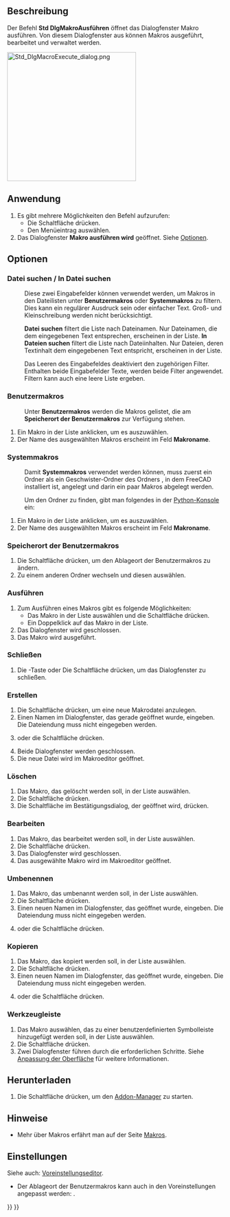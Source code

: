 <languages/>

{{Docnav/de
|[[Std_DlgMacroRecord/de|DialogMakroAufzeichnen]]
|[[Std_DlgMacroExecuteDirect/de|DialogMakroDirektAusführen]]
|[[Std_Macro_Menu/de|Std Menü Makro]]
|IconL=Std_DlgMacroRecord.svg
|IconR=Std_DlgMacroExecuteDirect.svg
|IconC=Freecad.svg
}}

{{GuiCommand/de
|Name=Std DlgMacroExecute
|Name/de=Std DlgMakroAusführen
|MenuLocation=Makro → Makros
|Workbenches=Alle
|SeeAlso=[[Std_DlgMacroExecuteDirect/de|Std MakroDirektAusführen]]
}}

<span id="Description"></span>
==Beschreibung==

Der Befehl '''Std DlgMakroAusführen''' öffnet das Dialogfenster Makro ausführen. Von diesem Dialogfenster aus können Makros ausgeführt, bearbeitet und verwaltet werden.

[[Image:Std_DlgMacroExecute_dialog.png|300px]]
{{Caption|Das Dialogfenster Makro ausführen}}

<span id="Usage"></span>
==Anwendung==

# Es gibt mehrere Möglichkeiten den Befehl aufzurufen:
#* Die Schaltfläche {{Button|[[Image:Std_DlgMacroExecute.svg|16px]] [[Std_DlgMacroExecute/de|Makros...]]}} drücken.
#* Den Menüeintrag {{MenuCommand|Makro → [[Image:Std_DlgMacroExecute.svg|16px]] Makros...}} auswählen.
# Das Dialogfenster '''Makro ausführen wird''' geöffnet. Siehe [[#Optionen|Optionen]].

<span id="Options"></span>
==Optionen==

<span id="Find_file_/_Find_in_files"></span>
===Datei suchen / In Datei suchen===

: {{Version/de|1.0}}

: Diese zwei Eingabefelder können verwendet werden, um Makros in den Dateilisten unter '''Benutzermakros''' oder '''Systemmakros''' zu filtern. Dies kann ein regulärer Ausdruck sein oder einfacher Text. Groß- und Kleinschreibung werden nicht berücksichtigt.

: '''Datei suchen''' filtert die Liste nach Dateinamen. Nur Dateinamen, die dem eingegebenen Text entsprechen, erscheinen in der Liste. '''In Dateien suchen''' filtert die Liste nach Dateiinhalten. Nur Dateien, deren Textinhalt dem eingegebenen Text entspricht, erscheinen in der Liste.

: Das Leeren des Eingabefeldes deaktiviert den zugehörigen Filter. Enthalten beide Eingabefelder Texte, werden beide Filter angewendet. Filtern kann auch eine leere Liste ergeben.

<span id="User_macros"></span>
===Benutzermakros===

: Unter '''Benutzermakros''' werden die Makros gelistet, die  am '''Speicherort der Benutzermakros''' zur Verfügung stehen.

# Ein Makro in der Liste anklicken, um es auszuwählen.
# Der Name des ausgewählten Makros erscheint im Feld '''Makroname'''.

<span id="System_macros"></span>
===Systemmakros===

: Damit '''Systemmakros''' verwendet werden können, muss zuerst ein Ordner {{FileName|Macro}} als ein Geschwister-Ordner des Ordners {{FileName|bin}}, in dem FreeCAD installiert ist, angelegt und darin ein paar Makros abgelegt werden.

: Um den Ordner {{FileName|bin}} zu finden, gibt man folgendes in der [[Python_console/de|Python-Konsole]] ein:

: {{Code|code=
App.getHomePath()
}}

# Ein Makro in der Liste anklicken, um es auszuwählen.
# Der Name des ausgewählten Makros erscheint im Feld '''Makroname'''.

<span id="User_Macros_Location"></span>
===Speicherort der Benutzermakros===

# Die Schaltfläche {{Button|...}} drücken, um den Ablageort der Benutzermakros zu ändern.
# Zu einem anderen Ordner wechseln und diesen auswählen.

<span id="Execute"></span>
===Ausführen===

# Zum Ausführen eines Makros gibt es folgende Möglichkeiten:
#* Das Makro in der Liste auswählen und die Schaltfläche {{Button|Ausführen}} drücken.
#* Ein Doppelklick auf das Makro in der Liste.
# Das Dialogfenster wird geschlossen.
# Das Makro wird ausgeführt.

<span id="Close"></span>
===Schließen===

# Die {{KEY|Esc}}-Taste oder Die Schaltfläche {{Button|Schließen}} drücken, um das Dialogfenster zu schließen.

<span id="Create"></span>
===Erstellen===

# Die Schaltfläche {{Button|Erstellen}} drücken, um eine neue Makrodatei anzulegen.
# Einen Namen im Dialogfenster, das gerade geöffnet wurde, eingeben. Die Dateiendung {{FileName|.FCMacro}} muss nicht eingegeben werden.
# {{KEY|Enter}} oder die Schaltfläche {{Button|OK}} drücken.
# Beide Dialogfenster werden geschlossen.
# Die neue Datei wird im Makroeditor geöffnet.

<span id="Delete"></span>
===Löschen===

# Das Makro, das gelöscht werden soll, in der Liste auswählen.
# Die Schaltfläche {{Button|Löschen}} drücken.
# Die Schaltfläche {{Button|Ja}} im Bestätigungsdialog, der geöffnet wird, drücken.

<span id="Edit"></span>
===Bearbeiten===

# Das Makro, das bearbeitet werden soll, in der Liste auswählen.
# Die Schaltfläche {{Button|Bearbeiten}} drücken.
# Das Dialogfenster wird geschlossen.
# Das ausgewählte Makro wird im Makroeditor geöffnet.

<span id="Rename"></span>
===Umbenennen===

# Das Makro, das umbenannt werden soll, in der Liste auswählen.
# Die Schaltfläche {{Button|Umbenennen}} drücken.
# Einen neuen Namen im Dialogfenster, das geöffnet wurde, eingeben. Die Dateiendung {{FileName|.FCMacro}} muss nicht eingegeben werden.
# {{KEY|Enter}} oder die Schaltfläche {{Button|OK}} drücken.

<span id="Duplicate"></span>
===Kopieren===

# Das Makro, das kopiert werden soll, in der Liste auswählen.
# Die Schaltfläche {{Button|Kopieren}} drücken.
# Einen neuen Namen im Dialogfenster, das geöffnet wurde, eingeben. Die Dateiendung {{FileName|.FCMacro}} muss nicht eingegeben werden.
# {{KEY|Enter}} oder die Schaltfläche {{Button|OK}} drücken.

<span id="Toolbar"></span>
===Werkzeugleiste===

# Das Makro auswählen, das zu einer benutzerdefinierten Symbolleiste hinzugefügt werden soll, in der Liste auswählen.
# Die Schaltfläche {{Button|Symbolleiste}} drücken.
# Zwei Dialogfenster führen durch die erforderlichen Schritte. Siehe [[Interface_Customization/de|Anpassung der Oberfläche]] für weitere Informationen.

<span id="Download"></span>
==Herunterladen==

# Die Schaltfläche {{Button|Herunterladen}} drücken, um den [[Std_AddonMgr/de|Addon-Manager]] zu starten.

<span id="Notes"></span>
==Hinweise==

* Mehr über Makros erfährt man auf der Seite [[Macros/de|Makros]].

<span id="Preferences"></span>
==Einstellungen==

Siehe auch: [[Preferences_Editor/de|Voreinstellungseditor]].

* Der Ablageort der Benutzermakros kann auch in den Voreinstellungen angepasst werden: {{MenuCommand|Bearbeiten → Einstellungen... → Python → Makro → Makro-Zielpfad}}.


{{Docnav/de
|[[Std_DlgMacroRecord/de|DialogMakroAufzeichnen]]
|[[Std_DlgMacroExecuteDirect/de|DialogMakroDirektAusführen]]
|[[Std_Macro_Menu/de|Std Menü Makro]]
|IconL=Std_DlgMacroRecord.svg
|IconR=Std_DlgMacroExecuteDirect.svg
|IconC=Freecad.svg
}}

{{Std_Base_navi{{#translation:}}}}
{{Userdocnavi{{#translation:}}}}